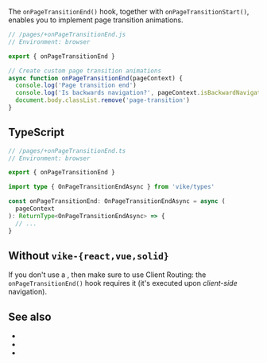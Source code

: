 
The `onPageTransitionEnd()` hook, together with <Link href="/onPageTransitionStart">`onPageTransitionStart()`</Link>, enables you to implement page transition animations.

```js
// /pages/+onPageTransitionEnd.js
// Environment: browser

export { onPageTransitionEnd }

// Create custom page transition animations
async function onPageTransitionEnd(pageContext) {
  console.log('Page transition end')
  console.log('Is backwards navigation?', pageContext.isBackwardNavigation)
  document.body.classList.remove('page-transition')
}
```


## TypeScript

```ts
// /pages/+onPageTransitionEnd.ts
// Environment: browser

export { onPageTransitionEnd }

import type { OnPageTransitionEndAsync } from 'vike/types'

const onPageTransitionEnd: OnPageTransitionEndAsync = async (
  pageContext
): ReturnType<OnPageTransitionEndAsync> => {
  // ...
}
```

<HookTypeScriptHints hookTypeName="OnPageTransitionEndAsync" />


## Without `vike-{react,vue,solid}`

If you don't use a <UiFrameworkVikeExtension />, then make sure to use <Link href="/client-routing">Client Routing</Link>: the `onPageTransitionEnd()` hook requires it (it's executed upon *client-side* navigation).


## See also

 - <Link href="/onPageTransitionStart" />
 - <Link href="/onHydrationEnd" />
 - <Link href="/clientRouting" />
